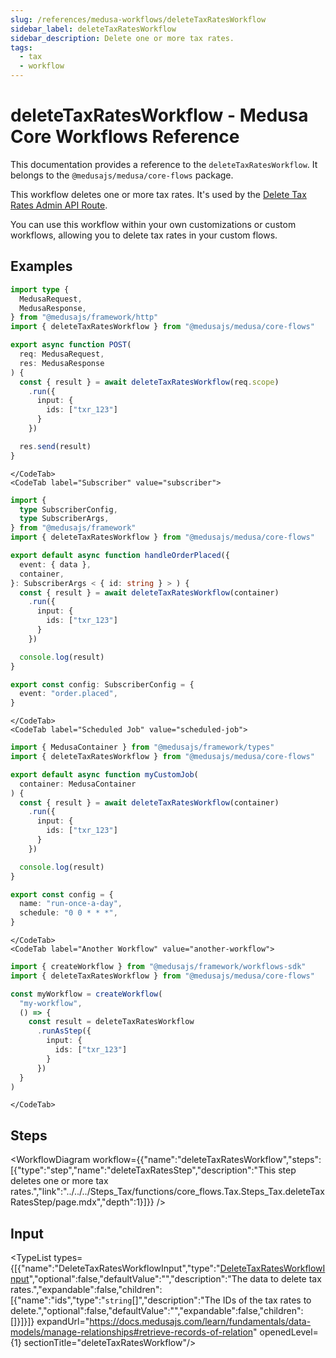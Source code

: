 ```yaml
---
slug: /references/medusa-workflows/deleteTaxRatesWorkflow
sidebar_label: deleteTaxRatesWorkflow
sidebar_description: Delete one or more tax rates.
tags:
  - tax
  - workflow
---
```



# deleteTaxRatesWorkflow - Medusa Core Workflows Reference

This documentation provides a reference to the `deleteTaxRatesWorkflow`. It belongs to the `@medusajs/medusa/core-flows` package.

This workflow deletes one or more tax rates. It's used by the
[Delete Tax Rates Admin API Route](https://docs.medusajs.com/api/admin#tax-rates\_deletetaxratesid).

You can use this workflow within your own customizations or custom workflows, allowing you
to delete tax rates in your custom flows.

<SourceCodeLink link="https://github.com/medusajs/medusa/blob/9069e9279ee230384cf09c553f60ab6caa0e7012/packages/core/core-flows/src/tax/workflows/delete-tax-rates.ts#L38" />

## Examples

<CodeTabs group="workflow-exection">
    <CodeTab label="API Route" value="api-route">
    
```ts title="src/api/workflow/route.ts"
import type {
  MedusaRequest,
  MedusaResponse,
} from "@medusajs/framework/http"
import { deleteTaxRatesWorkflow } from "@medusajs/medusa/core-flows"

export async function POST(
  req: MedusaRequest,
  res: MedusaResponse
) {
  const { result } = await deleteTaxRatesWorkflow(req.scope)
    .run({
      input: {
        ids: ["txr_123"]
      }
    })

  res.send(result)
}
```

    </CodeTab>
    <CodeTab label="Subscriber" value="subscriber">
    
```ts title="src/subscribers/order-placed.ts"
import {
  type SubscriberConfig,
  type SubscriberArgs,
} from "@medusajs/framework"
import { deleteTaxRatesWorkflow } from "@medusajs/medusa/core-flows"

export default async function handleOrderPlaced({
  event: { data },
  container,
}: SubscriberArgs < { id: string } > ) {
  const { result } = await deleteTaxRatesWorkflow(container)
    .run({
      input: {
        ids: ["txr_123"]
      }
    })

  console.log(result)
}

export const config: SubscriberConfig = {
  event: "order.placed",
}
```

    </CodeTab>
    <CodeTab label="Scheduled Job" value="scheduled-job">
    
```ts title="src/jobs/message-daily.ts"
import { MedusaContainer } from "@medusajs/framework/types"
import { deleteTaxRatesWorkflow } from "@medusajs/medusa/core-flows"

export default async function myCustomJob(
  container: MedusaContainer
) {
  const { result } = await deleteTaxRatesWorkflow(container)
    .run({
      input: {
        ids: ["txr_123"]
      }
    })

  console.log(result)
}

export const config = {
  name: "run-once-a-day",
  schedule: "0 0 * * *",
}
```

    </CodeTab>
    <CodeTab label="Another Workflow" value="another-workflow">
    
```ts title="src/workflows/my-workflow.ts"
import { createWorkflow } from "@medusajs/framework/workflows-sdk"
import { deleteTaxRatesWorkflow } from "@medusajs/medusa/core-flows"

const myWorkflow = createWorkflow(
  "my-workflow",
  () => {
    const result = deleteTaxRatesWorkflow
      .runAsStep({
        input: {
          ids: ["txr_123"]
        }
      })
  }
)
```

    </CodeTab>
  </CodeTabs>

## Steps

<WorkflowDiagram workflow={{"name":"deleteTaxRatesWorkflow","steps":[{"type":"step","name":"deleteTaxRatesStep","description":"This step deletes one or more tax rates.","link":"../../../Steps_Tax/functions/core_flows.Tax.Steps_Tax.deleteTaxRatesStep/page.mdx","depth":1}]}} />

## Input

<TypeList types={[{"name":"DeleteTaxRatesWorkflowInput","type":"[DeleteTaxRatesWorkflowInput](../../../../types/core_flows.DeleteTaxRatesWorkflowInput/page.mdx)","optional":false,"defaultValue":"","description":"The data to delete tax rates.","expandable":false,"children":[{"name":"ids","type":"`string`[]","description":"The IDs of the tax rates to delete.","optional":false,"defaultValue":"","expandable":false,"children":[]}]}]} expandUrl="https://docs.medusajs.com/learn/fundamentals/data-models/manage-relationships#retrieve-records-of-relation" openedLevel={1} sectionTitle="deleteTaxRatesWorkflow"/>
